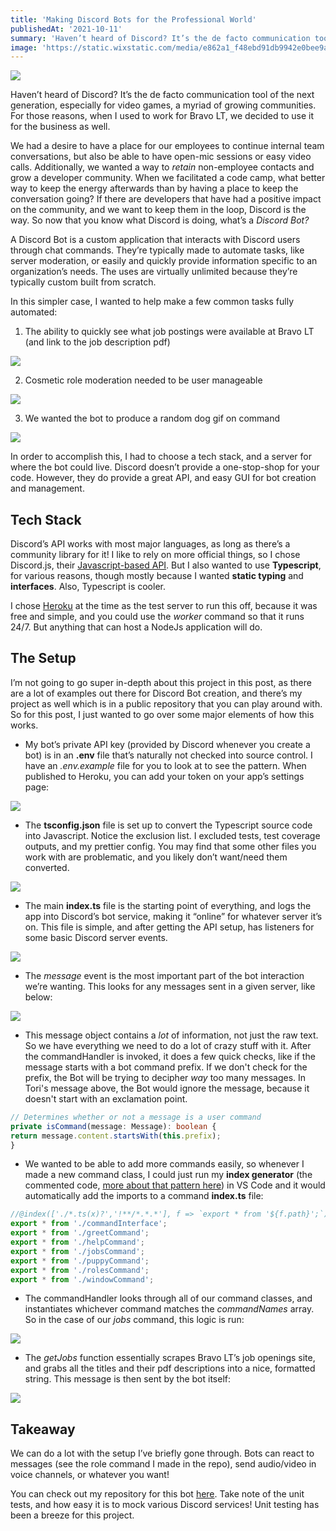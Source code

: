 ```yaml
---
title: 'Making Discord Bots for the Professional World'
publishedAt: '2021-10-11'
summary: 'Haven’t heard of Discord? It’s the de facto communication tool of the next generation, especially for video games, a myriad of growing communities. This post goes over some ways you can make a practical bot for your community Discord server.'
image: 'https://static.wixstatic.com/media/e862a1_f48ebd91db9942e0bee9aa26e271dd3a~mv2.png/v1/fill/w_740,h_483,al_c,q_85,usm_0.66_1.00_0.01,enc_auto/e862a1_f48ebd91db9942e0bee9aa26e271dd3a~mv2.png'
---
```


![](https://static.wixstatic.com/media/e862a1_68c4053e01174bfbb11a7cd26c032cb8~mv2.png/v1/fill/w_740,h_494,al_c,q_90,usm_0.66_1.00_0.01,enc_auto/e862a1_68c4053e01174bfbb11a7cd26c032cb8~mv2.png)

Haven’t heard of Discord? It’s the de facto communication tool of the next generation, especially for video games, a myriad of growing communities. For those reasons, when I used to work for Bravo LT, we decided to use it for the business as well.

We had a desire to have a place for our employees to continue internal team conversations, but also be able to have open-mic sessions or easy video calls. Additionally, we wanted a way to _retain_ non-employee contacts and grow a developer community. When we facilitated a code camp, what better way to keep the energy afterwards than by having a place to keep the conversation going? If there are developers that have had a positive impact on the community, and we want to keep them in the loop, Discord is the way. So now that you know what Discord is doing, what’s a _Discord Bot?_

A Discord Bot is a custom application that interacts with Discord users through chat commands. They’re typically made to automate tasks, like server moderation, or easily and quickly provide information specific to an organization’s needs. The uses are virtually unlimited because they’re typically custom built from scratch.

In this simpler case, I wanted to help make a few common tasks fully automated:

1. The ability to quickly see what job postings were available at Bravo LT (and link to the job description pdf)

![](https://static.wixstatic.com/media/e862a1_2e94efce0f7e400b9479f2b1b8274131~mv2.png/v1/fill/w_538,h_353,al_c,q_85,usm_0.66_1.00_0.01,enc_auto/e862a1_2e94efce0f7e400b9479f2b1b8274131~mv2.png)

2. Cosmetic role moderation needed to be user manageable

![](https://static.wixstatic.com/media/e862a1_4cd83e0bb7774f97949bb1ea0245ebba~mv2.png/v1/fill/w_437,h_435,al_c,q_85,usm_0.66_1.00_0.01,enc_auto/e862a1_4cd83e0bb7774f97949bb1ea0245ebba~mv2.png)

3. We wanted the bot to produce a random dog gif on command

![](https://static.wixstatic.com/media/e862a1_2a6a2970b9084122ae78e6750a8dfa31~mv2.png/v1/fill/w_439,h_474,al_c,q_85,usm_0.66_1.00_0.01,enc_auto/e862a1_2a6a2970b9084122ae78e6750a8dfa31~mv2.png)

In order to accomplish this, I had to choose a tech stack, and a server for where the bot could live. Discord doesn’t provide a one-stop-shop for your code. However, they do provide a great API, and easy GUI for bot creation and management.

## Tech Stack

Discord’s API works with most major languages, as long as there’s a community library for it! I like to rely on more official things, so I chose Discord.js, their [Javascript-based API](https://discord.js.org/#/). But I also wanted to use **Typescript**, for various reasons, though mostly because I wanted **static typing** and **interfaces**. Also, Typescript is cooler.

I chose [Heroku](https://www.heroku.com/) at the time as the test server to run this off, because it was free and simple, and you could use the _worker_ command so that it runs 24/7. But anything that can host a NodeJs application will do.

## The Setup

I’m not going to go super in-depth about this project in this post, as there are a lot of examples out there for Discord Bot creation, and there’s my project as well which is in a public repository that you can play around with. So for this post, I just wanted to go over some major elements of how this works.

- My bot’s private API key (provided by Discord whenever you create a bot) is in an **.env** file that’s naturally not checked into source control. I have an _.env.example_ file for you to look at to see the pattern. When published to Heroku, you can add your token on your app’s settings page:

![](https://static.wixstatic.com/media/e862a1_c7f13ce9fb6f4d66ac660837047d44ea~mv2.png/v1/fill/w_389,h_81,al_c,lg_1,q_85,enc_auto/e862a1_c7f13ce9fb6f4d66ac660837047d44ea~mv2.png)

- The **tsconfig.json** file is set up to convert the Typescript source code into Javascript. Notice the exclusion list. I excluded tests, test coverage outputs, and my prettier config. You may find that some other files you work with are problematic, and you likely don’t want/need them converted.

![](https://static.wixstatic.com/media/e862a1_96df52180df042a389cc375d21232d3c~mv2.png/v1/fill/w_201,h_248,al_c,q_85,usm_0.66_1.00_0.01,enc_auto/e862a1_96df52180df042a389cc375d21232d3c~mv2.png)

- The main **index.ts** file is the starting point of everything, and logs the app into Discord’s bot service, making it “online” for whatever server it’s on. This file is simple, and after getting the API setup, has listeners for some basic Discord server events.

![](https://static.wixstatic.com/media/e862a1_817fe73331254ac68cce527853579442~mv2.png/v1/fill/w_637,h_106,al_c,q_85,usm_0.66_1.00_0.01,enc_auto/e862a1_817fe73331254ac68cce527853579442~mv2.png)

- The _message_ event is the most important part of the bot interaction we’re wanting. This looks for any messages sent in a given server, like below:

![](https://static.wixstatic.com/media/e862a1_ae5e4e02570e4addb66ffc7273e4d600~mv2.png/v1/fill/w_232,h_65,al_c,lg_1,q_85,enc_auto/e862a1_ae5e4e02570e4addb66ffc7273e4d600~mv2.png)

- This message object contains a _lot_ of information, not just the raw text. So we have everything we need to do a lot of crazy stuff with it. After the commandHandler is invoked, it does a few quick checks, like if the message starts with a bot command prefix. If we don't check for the prefix, the Bot will be trying to decipher _way_ too many messages. In Tori's message above, the Bot would ignore the message, because it doesn't start with an exclamation point.

```typescript
// Determines whether or not a message is a user command
private isCommand(message: Message): boolean {
return message.content.startsWith(this.prefix);
}
```

- We wanted to be able to add more commands easily, so whenever I made a new command class, I could just run my **index generator** (the commented code, [more about that pattern here](https://www.bravolt.com/post/generate-index-can-save-your-sanity)) in VS Code and it would automatically add the imports to a command **index.ts** file:

```typescript
//@index(['./*.ts(x)?','!**/*.*.*'], f => `export * from '${f.path}';`)
export * from './commandInterface';
export * from './greetCommand';
export * from './helpCommand';
export * from './jobsCommand';
export * from './puppyCommand';
export * from './rolesCommand';
export * from './windowCommand';
```

- The commandHandler looks through all of our command classes, and instantiates whichever command matches the _commandNames_ array. So in the case of our _jobs_ command, this logic is run:

![](https://static.wixstatic.com/media/e862a1_e0df16f48e7e43ccaeef50c8294189ab~mv2.png/v1/fill/w_654,h_318,al_c,q_85,usm_0.66_1.00_0.01,enc_auto/e862a1_e0df16f48e7e43ccaeef50c8294189ab~mv2.png)

- The _getJobs_ function essentially scrapes Bravo LT’s job openings site, and grabs all the titles and their pdf descriptions into a nice, formatted string. This message is then sent by the bot itself:

![](https://static.wixstatic.com/media/e862a1_1f5b4bbc10fa4de0bf9f4dd7cdbdf688~mv2.png/v1/fill/w_740,h_261,al_c,lg_1,q_85,enc_auto/e862a1_1f5b4bbc10fa4de0bf9f4dd7cdbdf688~mv2.png)

## Takeaway

We can do a lot with the setup I’ve briefly gone through. Bots can react to messages (see the role command I made in the repo), send audio/video in voice channels, or whatever you want!

You can check out my repository for this bot [here](https://github.com/DaveAldon/bravo-discord-bot). Take note of the unit tests, and how easy it is to mock various Discord services! Unit testing has been a breeze for this project.
